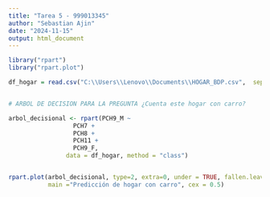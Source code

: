 ---
title: "Tarea 5 - 999013345"
author: "Sebastian Ajin"
date: "2024-11-15"
output: html_document
---
```{r}
library("rpart")
library("rpart.plot")

df_hogar = read.csv("C:\\Users\\Lenovo\\Documents\\HOGAR_BDP.csv",  sep = ",")


# ARBOL DE DECISION PARA LA PREGUNTA ¿Cuenta este hogar con carro?

arbol_decisional <- rpart(PCH9_M ~
                  PCH7 +
                  PCH8 +
                  PCH11 +
                  PCH9_F,
                data = df_hogar, method = "class")


rpart.plot(arbol_decisional, type=2, extra=0, under = TRUE, fallen.leaves = TRUE, box.palette = "BuGn", 
           main ="Predicción de hogar con carro", cex = 0.5)

```

